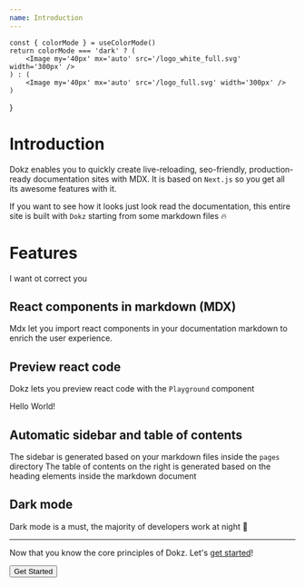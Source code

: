 ```yaml
---
name: Introduction
---
```




<NextSeo
    title='Introduction to Dokz'
    description='Generate documentation sites from markdown content with Nextjs and MDX'
/>


    const { colorMode } = useColorMode()
    return colorMode === 'dark' ? (
        <Image my='40px' mx='auto' src='/logo_white_full.svg' width='300px' />
    ) : (
        <Image my='40px' mx='auto' src='/logo_full.svg' width='300px' />
    )
}

<Logo />

# Introduction

Dokz enables you to quickly create live-reloading, seo-friendly, production-ready documentation sites with MDX.
It is based on `Next.js` so you get all its awesome features with it.

If you want to see how it looks just look read the documentation, this entire site is built with `Dokz` starting from some markdown files 🔥

# Features

I want ot correct you

## React components in markdown (MDX)

Mdx let you import react components in your documentation markdown to enrich the user experience.

## Preview react code

Dokz lets you preview react code with the `Playground` component

<Playground>
    <div style={{ padding: 40, height: 100, background: 'lightblue' }}>
        Hello World!
    </div>
</Playground>

## Automatic sidebar and table of contents

The sidebar is generated based on your markdown files inside the `pages` directory
The table of contents on the right is generated based on the heading elements inside the markdown document

## Dark mode

Dark mode is a must, the majority of developers work at night 🌙

---

Now that you know the core principles of Dokz. Let's [get started](/docs/getting-started)!

<Box my='40px' alignSelf='center'>
    <Button href='/docs/getting-started'>Get Started</Button>
</Box>

<Box my='40px' />
